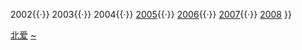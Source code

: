 {{Navbox
|name = Northern Ireland Trophy
|title = [[斯诺克北爱尔兰杯]]

|group1 = 按年排序
|list1 = <span style="visibility:hidden">2001{{·}} 2002{{·}} 2003{{·}} 2004{{·}}</span> [[2005年北爱尔兰杯|2005]]{{·}} [[2006年北爱尔兰杯|2006]]{{·}} [[2007年北爱尔兰杯|2007]]{{·}} [[2008年北爱尔兰杯|2008]]
}}<noinclude>
[[Category:斯诺克模板|北爱]]
[[Category:斯诺克北爱尔兰杯|~]]</noinclude>